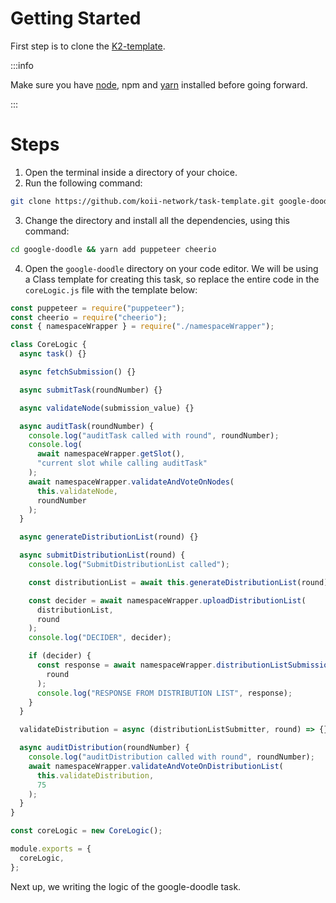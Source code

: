 
# Getting Started

First step is to clone the [K2-template](https://github.com/koii-network/task-template).

:::info

Make sure you have [node](https://nodejs.org/en/), npm and [yarn](https://classic.yarnpkg.com/lang/en/docs/install/#mac-stable) installed before going forward.

:::

# Steps

1. Open the terminal inside a directory of your choice.
2. Run the following command:

```bash
git clone https://github.com/koii-network/task-template.git google-doodle
```

3. Change the directory and install all the dependencies, using this command:

```bash
cd google-doodle && yarn add puppeteer cheerio
```

4. Open the `google-doodle` directory on your code editor. We will be using a Class template for creating this task, so replace the entire code in the `coreLogic.js` file with the template below:

```javascript
const puppeteer = require("puppeteer");
const cheerio = require("cheerio");
const { namespaceWrapper } = require("./namespaceWrapper");

class CoreLogic {
  async task() {}

  async fetchSubmission() {}

  async submitTask(roundNumber) {}

  async validateNode(submission_value) {}

  async auditTask(roundNumber) {
    console.log("auditTask called with round", roundNumber);
    console.log(
      await namespaceWrapper.getSlot(),
      "current slot while calling auditTask"
    );
    await namespaceWrapper.validateAndVoteOnNodes(
      this.validateNode,
      roundNumber
    );
  }

  async generateDistributionList(round) {}

  async submitDistributionList(round) {
    console.log("SubmitDistributionList called");

    const distributionList = await this.generateDistributionList(round);

    const decider = await namespaceWrapper.uploadDistributionList(
      distributionList,
      round
    );
    console.log("DECIDER", decider);

    if (decider) {
      const response = await namespaceWrapper.distributionListSubmissionOnChain(
        round
      );
      console.log("RESPONSE FROM DISTRIBUTION LIST", response);
    }
  }

  validateDistribution = async (distributionListSubmitter, round) => {};

  async auditDistribution(roundNumber) {
    console.log("auditDistribution called with round", roundNumber);
    await namespaceWrapper.validateAndVoteOnDistributionList(
      this.validateDistribution,
      75
    );
  }
}

const coreLogic = new CoreLogic();

module.exports = {
  coreLogic,
};
```

Next up, we writing the logic of the google-doodle task.